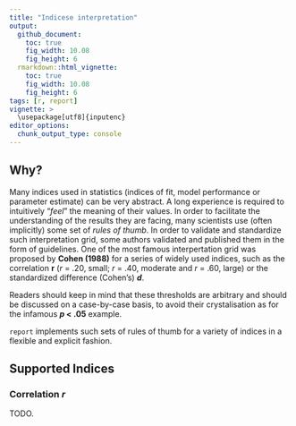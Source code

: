 ```yaml
---
title: "Indicese interpretation"
output: 
  github_document:
    toc: true
    fig_width: 10.08
    fig_height: 6
  rmarkdown::html_vignette:
    toc: true
    fig_width: 10.08
    fig_height: 6
tags: [r, report]
vignette: >
  \usepackage[utf8]{inputenc}
editor_options: 
  chunk_output_type: console
---
```



## Why?

Many indices used in statistics (indices of fit, model performance or parameter estimate) can be very abstract. A long experience is required to intuitively "*feel*" the meaning of their values. In order to facilitate the understanding of the results they are facing, many scientists use (often implicitly) some set of *rules of thumb*. In order to validate and standardize such interpretation grid, some authors validated and published them in the form of guidelines. One of the most famous interpertation grid was proposed by **Cohen (1988)** for a series of widely used indices, such as the correlation **r** (*r* = .20, small; *r* = .40, moderate and *r* = .60, large) or the standardized difference (Cohen's) ***d***. 

Readers should keep in mind that these thresholds are arbitrary and should be discussed on a case-by-case basis, to avoid their crystalisation as for the infamous ***p* < .05** example. 

`report` implements such sets of rules of thumb for a variety of indices in a flexible and explicit fashion.

## Supported Indices

### Correlation *r*

TODO.
